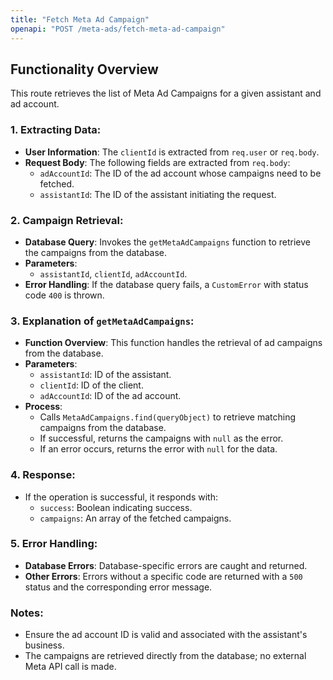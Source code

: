 ```yaml
---
title: "Fetch Meta Ad Campaign"
openapi: "POST /meta-ads/fetch-meta-ad-campaign"
---
```


## Functionality Overview

This route retrieves the list of Meta Ad Campaigns for a given assistant and ad account.

### 1. Extracting Data:

- **User Information**: The `clientId` is extracted from `req.user` or `req.body`.
- **Request Body**: The following fields are extracted from `req.body`:
  - `adAccountId`: The ID of the ad account whose campaigns need to be fetched.
  - `assistantId`: The ID of the assistant initiating the request.

### 2. Campaign Retrieval:

- **Database Query**: Invokes the `getMetaAdCampaigns` function to retrieve the campaigns from the database.
- **Parameters**:
  - `assistantId`, `clientId`, `adAccountId`.
- **Error Handling**: If the database query fails, a `CustomError` with status code `400` is thrown.

### 3. Explanation of `getMetaAdCampaigns`:

- **Function Overview**: This function handles the retrieval of ad campaigns from the database.
- **Parameters**:
  - `assistantId`: ID of the assistant.
  - `clientId`: ID of the client.
  - `adAccountId`: ID of the ad account.
- **Process**:
  - Calls `MetaAdCampaigns.find(queryObject)` to retrieve matching campaigns from the database.
  - If successful, returns the campaigns with `null` as the error.
  - If an error occurs, returns the error with `null` for the data.

### 4. Response:

- If the operation is successful, it responds with:
  - `success`: Boolean indicating success.
  - `campaigns`: An array of the fetched campaigns.

### 5. Error Handling:

- **Database Errors**: Database-specific errors are caught and returned.
- **Other Errors**: Errors without a specific code are returned with a `500` status and the corresponding error message.

### Notes:

- Ensure the ad account ID is valid and associated with the assistant's business.
- The campaigns are retrieved directly from the database; no external Meta API call is made.
